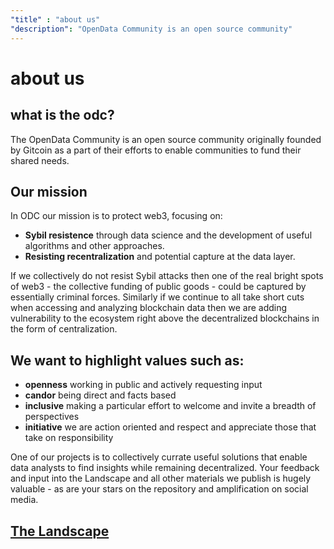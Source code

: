 ```yaml
---
"title" : "about us"
"description": "OpenData Community is an open source community"
---
```

# about us

## **what is the odc?**  

The OpenData Community is an open source community originally founded by Gitcoin as a part of their efforts to enable communities to fund their shared needs.

## Our mission
In ODC our mission is to protect web3, focusing on:

- **Sybil resistence** through data science and the development of useful algorithms and other approaches.
- **Resisting recentralization** and potential capture at the data layer.

If we collectively do not resist Sybil attacks then one of the real bright spots of web3 - the collective funding of public goods - could be captured by essentially criminal forces.  Similarly if we continue to all take short cuts when accessing and analyzing blockchain data then we are adding vulnerability to the ecosystem right above the decentralized blockchains in the form of centralization.

## We want to highlight values such as:
- **openness** working in public and actively requesting input
- **candor** being direct and facts based
- **inclusive**  making a particular effort to welcome and invite a breadth of perspectives
- **initiative** we are action oriented and respect and appreciate those that take on responsibility

One of our projects is to collectively currate useful solutions that enable data analysts to find insights while remaining decentralized.  Your feedback and input into the Landscape and all other materials we publish is hugely valuable - as are your stars on the repository and amplification on social media.
## [The Landscape](https://github.com/OpenDataforWeb3/Landscape/)

